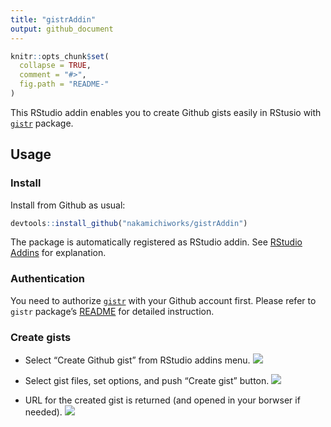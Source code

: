 ```yaml
---
title: "gistrAddin"
output: github_document
---
```


<!-- README.md is generated from README.Rmd. Please edit that file -->

```r
knitr::opts_chunk$set(
  collapse = TRUE,
  comment = "#>",
  fig.path = "README-"
)
```

This RStudio addin enables you to create Github gists easily in RStusio with [`gistr`](https://cran.r-project.org/package=gistr) package.


## Usage

### Install

Install from Github as usual:

```r
devtools::install_github("nakamichiworks/gistrAddin")
```

The package is automatically registered as RStudio addin. See [RStudio Addins](https://rstudio.github.io/rstudioaddins/) for explanation.

### Authentication

You need to authorize [`gistr`](https://cran.r-project.org/package=gistr) with your Github account first. Please refer to `gistr` package's [README](https://github.com/ropensci/gistr#authentication) for detailed instruction.

### Create gists

- Select "Create Github gist" from RStudio addins menu.
![](README-img1.png)

- Select gist files, set options, and push "Create gist" button.
![](README-img2.png)

- URL for the created gist is returned (and opened in your borwser if needed).
![](README-img3.png)
